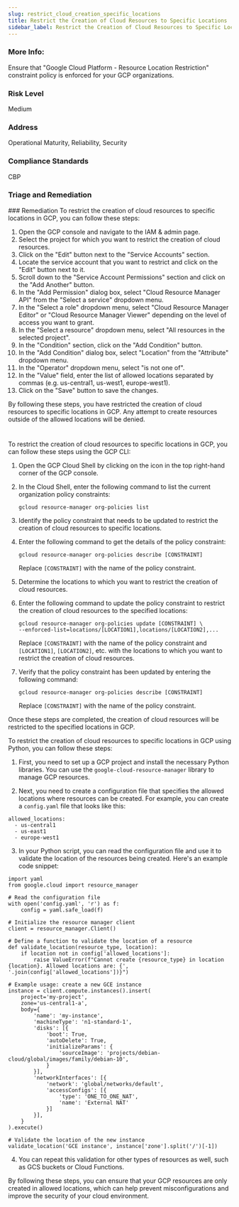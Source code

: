```yaml
---
slug: restrict_cloud_creation_specific_locations
title: Restrict the Creation of Cloud Resources to Specific Locations
sidebar_label: Restrict the Creation of Cloud Resources to Specific Locations
---
```


### More Info:

Ensure that "Google Cloud Platform - Resource Location Restriction" constraint policy is enforced for your GCP organizations.

### Risk Level

Medium

### Address

Operational Maturity, Reliability, Security

### Compliance Standards

CBP

### Triage and Remediation
<Tabs>
<Tab title='Remediation'>
### Remediation

<AccordionGroup>
<Accordion title='Using Console' defaultOpen='true'>
To restrict the creation of cloud resources to specific locations in GCP, you can follow these steps:

1. Open the GCP console and navigate to the IAM & admin page.
2. Select the project for which you want to restrict the creation of cloud resources.
3. Click on the "Edit" button next to the "Service Accounts" section.
4. Locate the service account that you want to restrict and click on the "Edit" button next to it.
5. Scroll down to the "Service Account Permissions" section and click on the "Add Another" button.
6. In the "Add Permission" dialog box, select "Cloud Resource Manager API" from the "Select a service" dropdown menu.
7. In the "Select a role" dropdown menu, select "Cloud Resource Manager Editor" or "Cloud Resource Manager Viewer" depending on the level of access you want to grant.
8. In the "Select a resource" dropdown menu, select "All resources in the selected project".
9. In the "Condition" section, click on the "Add Condition" button.
10. In the "Add Condition" dialog box, select "Location" from the "Attribute" dropdown menu.
11. In the "Operator" dropdown menu, select "is not one of".
12. In the "Value" field, enter the list of allowed locations separated by commas (e.g. us-central1, us-west1, europe-west1).
13. Click on the "Save" button to save the changes.

By following these steps, you have restricted the creation of cloud resources to specific locations in GCP. Any attempt to create resources outside of the allowed locations will be denied.

#
</Accordion>

<Accordion title='Using CLI'>
To restrict the creation of cloud resources to specific locations in GCP, you can follow these steps using the GCP CLI:

1. Open the GCP Cloud Shell by clicking on the icon in the top right-hand corner of the GCP console.

2. In the Cloud Shell, enter the following command to list the current organization policy constraints:

   ```
   gcloud resource-manager org-policies list
   ```

3. Identify the policy constraint that needs to be updated to restrict the creation of cloud resources to specific locations.

4. Enter the following command to get the details of the policy constraint:

   ```
   gcloud resource-manager org-policies describe [CONSTRAINT]
   ```

   Replace `[CONSTRAINT]` with the name of the policy constraint.

5. Determine the locations to which you want to restrict the creation of cloud resources.

6. Enter the following command to update the policy constraint to restrict the creation of cloud resources to the specified locations:

   ```
   gcloud resource-manager org-policies update [CONSTRAINT] \
   --enforced-list=locations/[LOCATION1],locations/[LOCATION2],...
   ```

   Replace `[CONSTRAINT]` with the name of the policy constraint and `[LOCATION1]`, `[LOCATION2]`, etc. with the locations to which you want to restrict the creation of cloud resources.

7. Verify that the policy constraint has been updated by entering the following command:

   ```
   gcloud resource-manager org-policies describe [CONSTRAINT]
   ```

   Replace `[CONSTRAINT]` with the name of the policy constraint.

Once these steps are completed, the creation of cloud resources will be restricted to the specified locations in GCP.
</Accordion>

<Accordion title='Using Python'>
To restrict the creation of cloud resources to specific locations in GCP using Python, you can follow these steps:

1. First, you need to set up a GCP project and install the necessary Python libraries. You can use the `google-cloud-resource-manager` library to manage GCP resources.

2. Next, you need to create a configuration file that specifies the allowed locations where resources can be created. For example, you can create a `config.yaml` file that looks like this:

```
allowed_locations:
  - us-central1
  - us-east1
  - europe-west1
```

3. In your Python script, you can read the configuration file and use it to validate the location of the resources being created. Here's an example code snippet:

```
import yaml
from google.cloud import resource_manager

# Read the configuration file
with open('config.yaml', 'r') as f:
    config = yaml.safe_load(f)

# Initialize the resource manager client
client = resource_manager.Client()

# Define a function to validate the location of a resource
def validate_location(resource_type, location):
    if location not in config['allowed_locations']:
        raise ValueError(f"Cannot create {resource_type} in location {location}. Allowed locations are: {', '.join(config['allowed_locations'])}")

# Example usage: create a new GCE instance
instance = client.compute.instances().insert(
    project='my-project',
    zone='us-central1-a',
    body={
        'name': 'my-instance',
        'machineType': 'n1-standard-1',
        'disks': [{
            'boot': True,
            'autoDelete': True,
            'initializeParams': {
                'sourceImage': 'projects/debian-cloud/global/images/family/debian-10',
            }
        }],
        'networkInterfaces': [{
            'network': 'global/networks/default',
            'accessConfigs': [{
                'type': 'ONE_TO_ONE_NAT',
                'name': 'External NAT'
            }]
        }],
    }
).execute()

# Validate the location of the new instance
validate_location('GCE instance', instance['zone'].split('/')[-1])
```

4. You can repeat this validation for other types of resources as well, such as GCS buckets or Cloud Functions.

By following these steps, you can ensure that your GCP resources are only created in allowed locations, which can help prevent misconfigurations and improve the security of your cloud environment.
</Accordion>

</AccordionGroup>
</Tab>
</Tabs>

